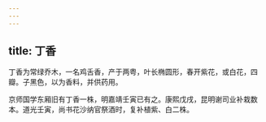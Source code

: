 ```yaml
---
---
---
```

title: 丁香
---



丁香为常绿乔木，一名鸡舌香，产于两粤，叶长椭圆形，春开紫花，或白花，四瓣。子黑色，以为香料，并供药用。

京师国学东厢旧有丁香一株，明嘉靖壬寅已有之。康熙戊戌，昆明谢司业补栽数本。道光壬寅，尚书花沙纳官祭酒时，复补植紫、白二株。